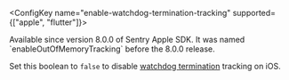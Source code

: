 <ConfigKey name="enable-watchdog-termination-tracking" supported={["apple", "flutter"]}>

<Note>
Available since version 8.0.0 of Sentry Apple SDK. It was named
`enableOutOfMemoryTracking` before the 8.0.0 release.
</Note>

Set this boolean to `false` to disable [watchdog termination](/platforms/apple/guides/ios/configuration/watchdog-terminations/) tracking on iOS.

</ConfigKey>

